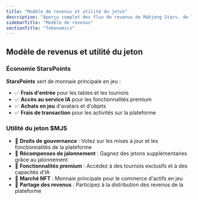 ```yaml
---
title: "Modèle de revenus et utilité du jeton"
description: "Aperçu complet des flux de revenus de Mahjong Stars, de l'économie StarsPoints et du cadre d'utilité du jeton $MJS"
sidebarTitle: "Modèle de revenus"
sectionTitle: "Tokenomics"
---
```



## Modèle de revenus et utilité du jeton

### Économie StarsPoints
**StarsPoints** sert de monnaie principale en jeu :
- ✅ **Frais d'entrée** pour les tables et les tournois
- ✅ **Accès au service IA** pour les fonctionnalités premium
- ✅ **Achats en jeu** d'avatars et d'objets
- ✅ **Frais de transaction** pour les activités sur la plateforme

### Utilité du jeton $MJS
- 🎯 **Droits de gouvernance** : Votez sur les mises à jour et les fonctionnalités de la plateforme
- 🎯 **Récompenses de jalonnement** : Gagnez des jetons supplémentaires grâce au jalonnement
- 🎯 **Fonctionnalités premium** : Accédez à des tournois exclusifs et à des capacités d'IA
- 🎯 **Marché NFT** : Monnaie principale pour le commerce d'actifs en jeu
- 🎯 **Partage des revenus** : Participez à la distribution des revenus de la plateforme